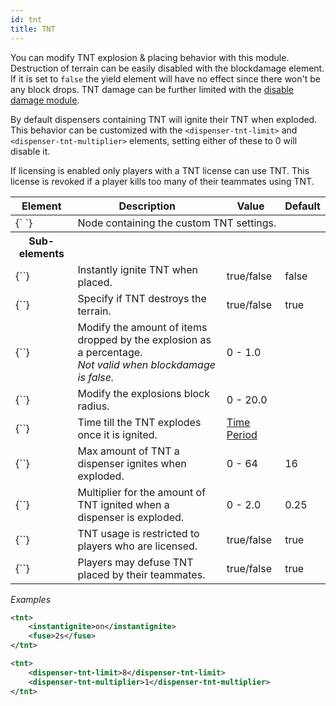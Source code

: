 ```yaml
---
id: tnt
title: TNT
---
```


You can modify TNT explosion & placing behavior with this module. Destruction of terrain can be easily disabled with the blockdamage element. If it is set to `false` the yield element will have no effect since there won't be any block drops. TNT damage can be further limited with the [disable damage module](/docs/modules/mechanics/damage#disable-damage).

By default dispensers containing TNT will ignite their TNT when exploded. This behavior can be customized with the `<dispenser-tnt-limit>` and `<dispenser-tnt-multiplier>` elements, setting either of these to 0 will disable it.

If licensing is enabled only players with a TNT license can use TNT. This license is revoked if a player kills too many of their teammates using TNT.

<div className="table-container">
  <table>
    <thead>
      <tr>
        <th>Element</th>
        <th>Description</th>
        <th>Value</th>
        <th>Default</th>
      </tr>
    </thead>
    <tbody>
      <tr>
        <td>
          <label>{`<tnt> </tnt>`}</label>
        </td>
        <td colspan="3">Node containing the custom TNT settings.</td>
      </tr>
      <tr>
        <th>Sub-elements</th>
        <th />
        <th />
        <th />
      </tr>
      <tr>
        <td>
          <label>{`<instantignite>`}</label>
        </td>
        <td>Instantly ignite TNT when placed.</td>
        <td>
          <span className="badge badge--primary">true/false</span>
        </td>
        <td>false</td>
      </tr>
      <tr>
        <td>
          <label>{`<blockdamage>`}</label>
        </td>
        <td>Specify if TNT destroys the terrain.</td>
        <td>
          <span className="badge badge--primary">true/false</span>
        </td>
        <td>true</td>
      </tr>
      <tr>
        <td>
          <label>{`<yield>`}</label>
        </td>
        <td>
          Modify the amount of items dropped by the explosion as a percentage.
          <br />
          <i>
            Not valid when <label>blockdamage</label> is false.
          </i>
        </td>
        <td>
          <span className="badge badge--primary">0 - 1.0</span>
        </td>
        <td></td>
      </tr>
      <tr>
        <td>
          <label>{`<power>`}</label>
        </td>
        <td>Modify the explosions block radius.</td>
        <td>
          <span className="badge badge--primary">0 - 20.0</span>
        </td>
        <td></td>
      </tr>
      <tr>
        <td>
          <label>{`<fuse>`}</label>
        </td>
        <td>Time till the TNT explodes once it is ignited.</td>
        <td>
          <a href="/reference/time_periods">Time Period</a>
        </td>
        <td></td>
      </tr>
      <tr>
        <td>
          <label>{`<dispenser-tnt-limit>`}</label>
        </td>
        <td>Max amount of TNT a dispenser ignites when exploded.</td>
        <td>
          <span className="badge badge--primary">0 - 64</span>
        </td>
        <td>16</td>
      </tr>
      <tr>
        <td>
          <label>{`<dispenser-tnt-multiplier>`}</label>
        </td>
        <td>
          Multiplier for the amount of TNT ignited when a dispenser is exploded.
        </td>
        <td>
          <span className="badge badge--primary">0 - 2.0</span>
        </td>
        <td>0.25</td>
      </tr>
      <tr>
        <td>
          <label>{`<licensing>`}</label>
        </td>
        <td>TNT usage is restricted to players who are licensed.</td>
        <td>
          <span className="badge badge--primary">true/false</span>
        </td>
        <td>true</td>
      </tr>
      <tr>
        <td>
          <label>{`<friendly-defuse>`}</label>
        </td>
        <td>Players may defuse TNT placed by their teammates.</td>
        <td>
          <span className="badge badge--primary">true/false</span>
        </td>
        <td>true</td>
      </tr>
    </tbody>
  </table>
</div>

_Examples_

```xml
<tnt>
    <instantignite>on</instantignite>
    <fuse>2s</fuse>
</tnt>
```

```xml
<tnt>
    <dispenser-tnt-limit>8</dispenser-tnt-limit>
    <dispenser-tnt-multiplier>1</dispenser-tnt-multiplier>
</tnt>
```

